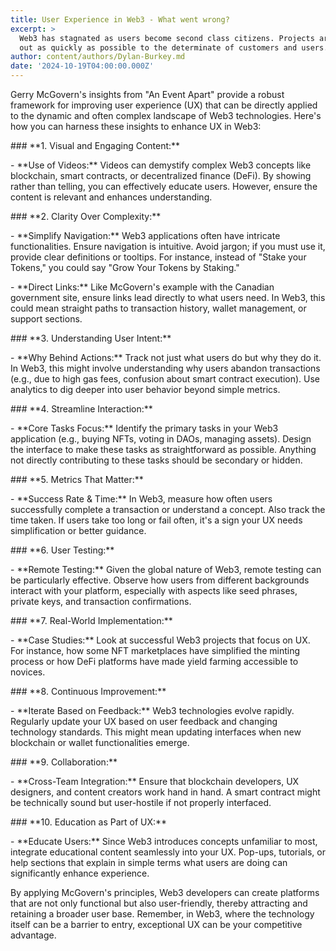 ```yaml
---
title: User Experience in Web3 - What went wrong?
excerpt: >
  Web3 has stagnated as users become second class citizens. Projects are pushed
  out as quickly as possible to the determinate of customers and users.
author: content/authors/Dylan-Burkey.md
date: '2024-10-19T04:00:00.000Z'
---
```




Gerry McGovern's insights from "An Event Apart" provide a robust framework for improving user experience (UX) that can be directly applied to the dynamic and often complex landscape of Web3 technologies. Here's how you can harness these insights to enhance UX in Web3:

\### \*\*1. Visual and Engaging Content:\*\*

\- \*\*Use of Videos:\*\* Videos can demystify complex Web3 concepts like blockchain, smart contracts, or decentralized finance (DeFi). By showing rather than telling, you can effectively educate users. However, ensure the content is relevant and enhances understanding.

\### \*\*2. Clarity Over Complexity:\*\*

\- \*\*Simplify Navigation:\*\* Web3 applications often have intricate functionalities. Ensure navigation is intuitive. Avoid jargon; if you must use it, provide clear definitions or tooltips. For instance, instead of "Stake your Tokens," you could say "Grow Your Tokens by Staking."

  

\- \*\*Direct Links:\*\* Like McGovern's example with the Canadian government site, ensure links lead directly to what users need. In Web3, this could mean straight paths to transaction history, wallet management, or support sections.

\### \*\*3. Understanding User Intent:\*\*

\- \*\*Why Behind Actions:\*\* Track not just what users do but why they do it. In Web3, this might involve understanding why users abandon transactions (e.g., due to high gas fees, confusion about smart contract execution). Use analytics to dig deeper into user behavior beyond simple metrics.

\### \*\*4. Streamline Interaction:\*\*

\- \*\*Core Tasks Focus:\*\* Identify the primary tasks in your Web3 application (e.g., buying NFTs, voting in DAOs, managing assets). Design the interface to make these tasks as straightforward as possible. Anything not directly contributing to these tasks should be secondary or hidden.

\### \*\*5. Metrics That Matter:\*\*

\- \*\*Success Rate & Time:\*\* In Web3, measure how often users successfully complete a transaction or understand a concept. Also track the time taken. If users take too long or fail often, it's a sign your UX needs simplification or better guidance.

\### \*\*6. User Testing:\*\*

\- \*\*Remote Testing:\*\* Given the global nature of Web3, remote testing can be particularly effective. Observe how users from different backgrounds interact with your platform, especially with aspects like seed phrases, private keys, and transaction confirmations.

\### \*\*7. Real-World Implementation:\*\*

\- \*\*Case Studies:\*\* Look at successful Web3 projects that focus on UX. For instance, how some NFT marketplaces have simplified the minting process or how DeFi platforms have made yield farming accessible to novices. 

\### \*\*8. Continuous Improvement:\*\*

\- \*\*Iterate Based on Feedback:\*\* Web3 technologies evolve rapidly. Regularly update your UX based on user feedback and changing technology standards. This might mean updating interfaces when new blockchain or wallet functionalities emerge.

\### \*\*9. Collaboration:\*\*

\- \*\*Cross-Team Integration:\*\* Ensure that blockchain developers, UX designers, and content creators work hand in hand. A smart contract might be technically sound but user-hostile if not properly interfaced.

\### \*\*10. Education as Part of UX:\*\*

\- \*\*Educate Users:\*\* Since Web3 introduces concepts unfamiliar to most, integrate educational content seamlessly into your UX. Pop-ups, tutorials, or help sections that explain in simple terms what users are doing can significantly enhance experience.

By applying McGovern's principles, Web3 developers can create platforms that are not only functional but also user-friendly, thereby attracting and retaining a broader user base. Remember, in Web3, where the technology itself can be a barrier to entry, exceptional UX can be your competitive advantage.
